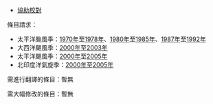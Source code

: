 *[[:Category:需要校對的頁面|協助校對]]

條目請求：
*太平洋颱風季：[[1970年|1970年]]至[[1978年|1978年]]、[[1980年|1980年]]至[[1985年|1985年]]、[[1987年|1987年]]至[[1992年|1992年]]
*大西洋颶風季：[[2000年|2000年]]至[[2003年|2003年]]
*太平洋颶風季：[[2000年|2000年]]至[[2005年|2005年]]
*北印度洋氣旋季：[[2000年|2000年]]至[[2005年|2005年]]

需進行翻譯的條目：暫無

需大幅修改的條目：暫無